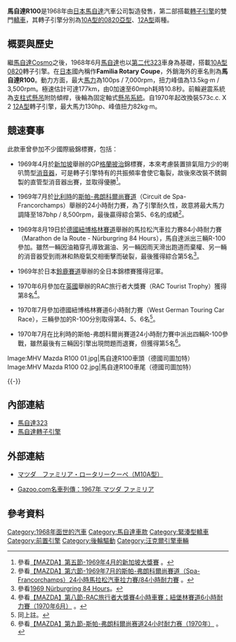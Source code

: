 {{noteTA
|T=zh-hans:马自达R100;zh-hk:萬事得R100;zh-tw:馬自達R100;
|1=zh-hans:马自达;zh-hk:萬事得;zh-tw:馬自達;
}}

{{Infobox Automobile
| image          = [[File:1969_Mazda_R100_Rotary_Coupé.jpg|250px]]
| name           = 馬自達R100
| aka            = 馬自達Familia Rotary Coupe
| manufacturer   = 馬自達
| parent_company = 
| production     = 1968年-1973年
| predecessor    = 
| successor      = 
| class          = 緊湊型[[轎車|轎車]]
| layout         = [[前置後驅|FR]]
| platform       = 
| body_style     = 雙門[[轎車|轎車]]
| engine         = 491c.c. X 2 [[馬自達轉子引擎#0820型|10A型0820]]轉子引擎<br>573c.c. X 2 [[馬自達轉子引擎#12A型|12A型]]轉子引擎
| transmission   = 四速手動排檔
| wheelbase      = 2,260mm
| length         = 3,830mm
| width          = 1,480mm
| height         = 1,345mm
| weight         = 805kg-913kg
| ftrack         = 1,200mm
| rtrack         = 1,190mm
| fuel_economy   = 
| fuel_capacity  = 40L
| related        = [[馬自達323|馬自達323]]
| similar        = 
| designer       = 
}}

'''馬自達R100'''是1968年由[[日本|日本]][[馬自達|馬自達]]汽車公司製造發售，第二部搭載[[馬自達轉子引擎|轉子引擎]]的雙門[[轎車|轎車]]，其轉子引擎分別為[[馬自達轉子引擎#0820型|10A型的0820亞型]]、[[馬自達轉子引擎#12A型|12A型]]兩種。

== 概要與歷史 ==
繼[[馬自達Cosmo|馬自達Cosmo]]之後，1968年6月[[馬自達|馬自達]]也以[[馬自達323#第二代（1967年-1978年）|第二代323]]車身為基礎，搭載[[馬自達轉子引擎#0820型|10A型0820]]轉子引擎。在[[日本|日本]]國內稱作'''Familia Rotary Coupe'''，外銷海外的車名則為'''馬自達R100'''。動力方面，最大[[馬力|馬力]]為100ps / 7,000rpm，扭力峰值為13.5kg·m / 3,500rpm。極速估計可達177km，由0加速至60mph耗時10.8秒。前輪避震系統為[[麥弗遜懸吊|支柱式懸吊]]附防傾桿，後輪為固定軸式[[懸吊系統|懸吊系統]]。自1970年起改換裝573c.c. X 2 [[馬自達轉子引擎#12A型|12A型]]轉子引擎，最大馬力130hp、峰值扭力82kg·m。

== 競速賽事 ==
此款車曾參加不少國際級錦標賽，包括：
* 1969年4月於[[新加坡|新加坡]]舉辦的GP[[格蘭披治|格蘭披治]]錦標賽，本來考慮裝置排氣阻力少的喇叭筒型[[消音器|消音器]]，可是轉子引擎特有的共振頻率會使它龜裂，故後來改裝不銹鋼製的直管型消音器出賽，並取得優勝<ref>參看[http://www.mazda.com.cn/mazdaspirit/rotary/motorsports/index01_05.html 【MAZDA】第五節-1969年4月的新加坡大獎賽] {{webarchive|url=https://web.archive.org/web/20101221064133/http://mazda.com.cn/mazdaspirit/rotary/motorsports/index01_05.html |date=2010-12-21 }}。</ref>。

* 1969年7月於[[比利時|比利時]]的[[斯帕-弗朗科爾尚賽道|斯帕-弗朗科爾尚賽道]]（{{fr}}Circuit de Spa-Francorchamps）舉辦的24小時耐力賽，為了引擎耐久性，故意將最大馬力調降至187bhp / 8,500rpm，最後贏得綜合第5、6名的成績<ref>參看[http://www.mazda.com.cn/mazdaspirit/rotary/motorsports/index01_06.html 【MAZDA】第六節-1969年7月的斯帕-弗朗科爾尚賽道（Spa-Francorchamps）24小時馬拉松汽車拉力賽/84小時耐力賽] {{webarchive|url=https://web.archive.org/web/20101221064206/http://mazda.com.cn/mazdaspirit/rotary/motorsports/index01_06.html |date=2010-12-21 }}。</ref>。

* 1969年8月19日於[[德國|德國]][[紐博格林賽道|紐博格林賽道]]舉辦的馬拉松汽車拉力賽84小時耐力賽（Marathon de la Route - Nürburgring 84 Hours），馬自達派出三輛R-100參加。雖然一輛因油箱穿孔導致漏油、另一輛因雨天滑出跑道而棄權、另一輛的消音器受到雨淋和熱廢氣交相衝擊而破裂，最後獲得綜合第5名<ref>參看{{en}}[https://web.archive.org/web/20040202221138/http://homepage.mac.com/frank_de_jong/Races/1969%20Nurburgring%2084hrs.html 1969 Nürburgring 84 Hours]。</ref>。

* 1969年於日本[[鈴鹿賽道|鈴鹿賽道]]舉辦的全日本錦標賽獲得冠軍。

* 1970年6月參加在[[英國|英國]]舉辦的RAC旅行者大獎賽（RAC Tourist Trophy）獲得第8名<ref>參看[http://www.mazda.com.cn/mazdaspirit/rotary/motorsports/index01_08.html 【MAZDA】第八節-RAC旅行者大獎賽4小時車賽；紐堡林賽道6小時耐力賽（1970年6月）] {{webarchive|url=https://web.archive.org/web/20101221064320/http://mazda.com.cn/mazdaspirit/rotary/motorsports/index01_08.html |date=2010-12-21 }}。</ref>。

* 1970年7月參加德國紐博格林賽道6小時耐力賽（West German Touring Car Race），三輛參加的R-100分別取得第4、5、6名<ref>同上註。</ref>。

* 1970年7月在比利時的斯帕-弗朗科爾尚賽道24小時耐力賽中派出四輛R-100參戰，雖然最後有三輛因引擎出現問題而退賽，但獲得第5名<ref>參看[http://www.mazda.com.cn/mazdaspirit/rotary/motorsports/index01_09.html 【MAZDA】第九節-斯帕-弗朗科爾尚赛道24小时耐力赛（1970年）] {{webarchive|url=https://web.archive.org/web/20101221064245/http://mazda.com.cn/mazdaspirit/rotary/motorsports/index01_09.html |date=2010-12-21 }}。</ref>。

<gallery>
Image:MHV Mazda R100 01.jpg|馬自達R100車頭（德國司圖加特）
Image:MHV Mazda R100 02.jpg|馬自達R100車尾（德國司圖加特）
</gallery>
{{-}}

== 內部連結 ==
* [[馬自達323|馬自達323]]
* [[馬自達轉子引擎|馬自達轉子引擎]]

== 外部連結 ==
* {{ja}}[http://wald-licht.com/~oldcar/68_m_familia_r_01.html マツダ　ファミリア・ロータリークーペ（M10A型）] {{Wayback|url=http://wald-licht.com/~oldcar/68_m_familia_r_01.html |date=20200214071830 }}
* {{ja}}[https://web.archive.org/web/20041231045009/http://gazoo.com/meishakan/meisha/shousai.asp?R_ID=823 Gazoo.com名車列傳：1967年 マツダ ファミリア]

== 參考資料 ==
{{reflist}}

{{Mazda early}}
{{Mazda RX}}

[[Category:1968年面世的汽車|Category:1968年面世的汽車]]
[[Category:馬自達車款|Category:馬自達車款]]
[[Category:緊湊型轎車|Category:緊湊型轎車]]
[[Category:前置引擎|Category:前置引擎]]
[[Category:後輪驅動|Category:後輪驅動]]
[[Category:汪克爾引擎車輛|Category:汪克爾引擎車輛]]